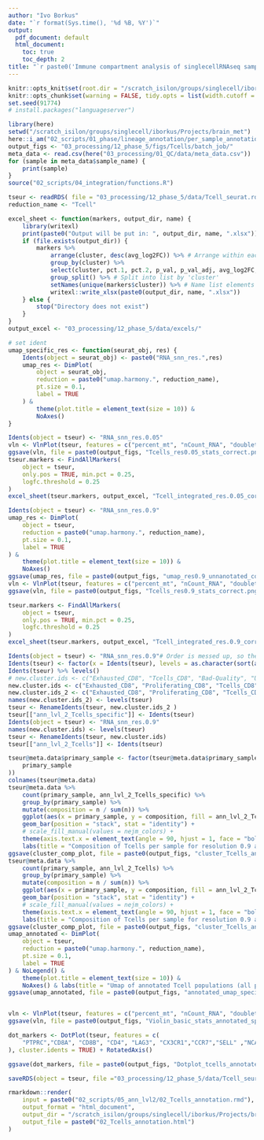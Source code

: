 ```yaml
---
author: "Ivo Borkus"
date: "`r format(Sys.time(), '%d %B, %Y')`"
output:  
  pdf_document: default
  html_document:
    toc: true
    toc_depth: 2
title: "`r paste0('Immune compartment analysis of singlecellRNAseq samples')`"
---
```


```r
knitr::opts_knit$set(root.dir = "/scratch_isilon/groups/singlecell/iborkus/Projects/brain_met") # nolint
knitr::opts_chunk$set(warning = FALSE, tidy.opts = list(width.cutoff = 60), tidy = FALSE) # nolint
set.seed(91774)
# install.packages("languageserver")
```

```R
library(here)
setwd("/scratch_isilon/groups/singlecell/iborkus/Projects/brain_met")
here::i_am("02_scripts/01_phase/lineage_annotation/per_sample_annotation.rmd")
output_figs <- "03_processing/12_phase_5/figs/Tcells/batch_job/"
meta_data <- read.csv(here("03_processing/01_QC/data/meta_data.csv"))
for (sample in meta_data$sample_name) {
    print(sample)
}
source("02_scripts/04_integration/functions.R")
```

```R
tseur <- readRDS( file = "03_processing/12_phase_5/data/Tcell_seurat.rds")
reduction_name <- "Tcell"
```
```R
excel_sheet <- function(markers, output_dir, name) {
    library(writexl)
    print(paste0("Output will be put in: ", output_dir, name, ".xlsx"))
    if (file.exists(output_dir)) {
        markers %>%
            arrange(cluster, desc(avg_log2FC)) %>% # Arrange within each cluster
            group_by(cluster) %>%
            select(cluster, pct.1, pct.2, p_val, p_val_adj, avg_log2FC, gene) %>%
            group_split() %>% # Split into list by 'cluster'
            setNames(unique(markers$cluster)) %>% # Name list elements
            writexl::write_xlsx(paste0(output_dir, name, ".xlsx"))
    } else {
        stop("Directory does not exist")
    }
}
output_excel <- "03_processing/12_phase_5/data/excels/"
```

```R
# set ident
umap_specific_res <- function(seurat_obj, res) {
    Idents(object = seurat_obj) <- paste0("RNA_snn_res.",res)
    umap_res <- DimPlot(
        object = seurat_obj,
        reduction = paste0("umap.harmony.", reduction_name),
        pt.size = 0.1,
        label = TRUE
    ) &
        theme(plot.title = element_text(size = 10)) &
        NoAxes()
}

Idents(object = tseur) <- "RNA_snn_res.0.05"
vln <- VlnPlot(tseur, features = c("percent_mt", "nCount_RNA", "doublet.score", "nFeature_RNA"), ncol = 2, pt.size = 0.1)
ggsave(vln, file = paste0(output_figs, "Tcells_res0.05_stats_correct.png"))
tseur.markers <- FindAllMarkers(
    object = tseur,
    only.pos = TRUE, min.pct = 0.25,
    logfc.threshold = 0.25
)
excel_sheet(tseur.markers, output_excel, "Tcell_integrated_res.0.05_correct")

Idents(object = tseur) <- "RNA_snn_res.0.9"
umap_res <- DimPlot(
    object = tseur,
    reduction = paste0("umap.harmony.", reduction_name),
    pt.size = 0.1,
    label = TRUE
) &
    theme(plot.title = element_text(size = 10)) &
    NoAxes()
ggsave(umap_res, file = paste0(output_figs, "umap_res0.9_unnanotated_correct.png"))
vln <- VlnPlot(tseur, features = c("percent_mt", "nCount_RNA", "doublet.score", "nFeature_RNA"), ncol = 2, pt.size = 0.1)
ggsave(vln, file = paste0(output_figs, "Tcells_res0.9_stats_correct.png"))

tseur.markers <- FindAllMarkers(
    object = tseur,
    only.pos = TRUE, min.pct = 0.25,
    logfc.threshold = 0.25
)
excel_sheet(tseur.markers, output_excel, "Tcell_integrated_res.0.9_correct")
```


```R
Idents(object = tseur) <- "RNA_snn_res.0.9"# Order is messed up, so the order of sizes does not correspond
Idents(tseur) <- factor(x = Idents(tseur), levels = as.character(sort(as.numeric(levels(tseur)))))
Idents(tseur) %>% levels()
# new.cluster.ids <- c("Exhausted_CD8", "Tcells_CD8", "Bad-Quality", "Unknown", "Unknown", "Proliferative_1", "Tcells_CD4", "Tcells_Naive", "Tregs", "Tregs_2", "NKs")
new.cluster.ids <- c("Exhausted_CD8", "Proliferating_CD8", "Tcells_CD8", "Unknown", "Unknown", "Proliferative_Tcells", "Tcells_CD4_Naive", "Unknown", "Tregs", "Tcells_CD4", "Tcells_CD4_proliferating","Tregs_2","NK")
new.cluster.ids_2 <- c("Exhausted_CD8", "Proliferating_CD8", "Tcells_CD8", "Unknown_1", "Unknown_2", "Proliferative_Tcells", "Tcells_CD4_Naive", "Unknown_3", "Tregs", "Tcells_CD4", "Tcells_CD4_proliferating","Tregs_2","NK")
names(new.cluster.ids_2) <- levels(tseur)
tseur <- RenameIdents(tseur, new.cluster.ids_2 )
tseur[["ann_lvl_2_Tcells_specific"]] <- Idents(tseur)
Idents(object = tseur) <- "RNA_snn_res.0.9"
names(new.cluster.ids) <- levels(tseur)
tseur <- RenameIdents(tseur, new.cluster.ids)
tseur[["ann_lvl_2_Tcells"]] <- Idents(tseur)
```

```R
tseur@meta.data$primary_sample <- factor(tseur@meta.data$primary_sample, levels = c(
    primary_sample
))
colnames(tseur@meta.data)
tseur@meta.data %>%
    count(primary_sample, ann_lvl_2_Tcells_specific) %>%
    group_by(primary_sample) %>%
    mutate(composition = n / sum(n)) %>%
    ggplot(aes(x = primary_sample, y = composition, fill = ann_lvl_2_Tcells_specific)) +
    geom_bar(position = "stack", stat = "identity") +
    # scale_fill_manual(values = nejm_colors) +
    theme(axis.text.x = element_text(angle = 90, hjust = 1, face = "bold", size = 14, color = "black")) +
    labs(title = "Composition of Tcells per sample for resolution 0.9 annotated") -> cluster_comp_plot
ggsave(cluster_comp_plot, file = paste0(output_figs, "cluster_Tcells_annotated_per_sample_specific.png"), width = 10, height = 12)
tseur@meta.data %>%
    count(primary_sample, ann_lvl_2_Tcells) %>%
    group_by(primary_sample) %>%
    mutate(composition = n / sum(n)) %>%
    ggplot(aes(x = primary_sample, y = composition, fill = ann_lvl_2_Tcells)) +
    geom_bar(position = "stack", stat = "identity") +
    # scale_fill_manual(values = nejm_colors) +
    theme(axis.text.x = element_text(angle = 90, hjust = 1, face = "bold", size = 14, color = "black")) +
    labs(title = "Composition of Tcells per sample for resolution 0.9 annotated") -> cluster_comp_plot
ggsave(cluster_comp_plot, file = paste0(output_figs, "cluster_Tcells_annotated_per_sample.png"), width = 10, height = 12)
umap_annotated <- DimPlot(
    object = tseur,
    reduction = paste0("umap.harmony.", reduction_name),
    pt.size = 0.1,
    label = TRUE
) & NoLegend() &
    theme(plot.title = element_text(size = 10)) &
    NoAxes() & labs(title = "Umap of annotated Tcell populations (all patients)")
ggsave(umap_annotated, file = paste0(output_figs, "annotated_umap_specific.png"))


vln <- VlnPlot(tseur, features = c("percent_mt", "nCount_RNA", "doublet.score", "nFeature_RNA"), ncol = 2, pt.size = 0.1)
ggsave(vln, file = paste0(output_figs, "Violin_basic_stats_annotated_specific.png"), width = 10, height = 15)

dot_markers <- DotPlot(tseur, features = c(
    "PTPRC","CD8A", "CD8B", "CD4", "LAG3", "CX3CR1","CCR7","SELL" ,"NCAM1","NKG7","KLRB1","FOXP3", "TOP2A", "MKI67", "PDCD1", "HAVCR2", "LYVE1", "TMEM119", "FCGR3A", "LILRA4", "MLANA"
), cluster.idents = TRUE) + RotatedAxis()

ggsave(dot_markers, file = paste0(output_figs, "Dotplot_tcells_annotated.png"), width = 15, height = 10)

```

```R
saveRDS(object = tseur, file ="03_processing/12_phase_5/data/Tcell_seurat_annotated.rds")

```

```R
rmarkdown::render(
    input = paste0("02_scripts/05_ann_lvl2/02_Tcells_annotation.rmd"),
    output_format = "html_document",
    output_dir = "/scratch_isilon/groups/singlecell/iborkus/Projects/brain_met/02_scripts/knits",
    output_file = paste0("02_Tcells_annotation.html")
)
```
